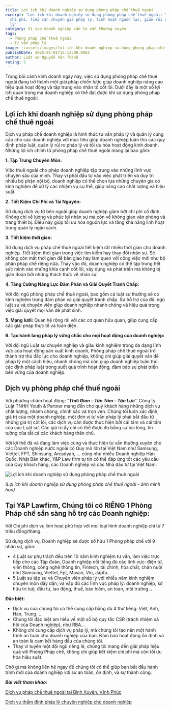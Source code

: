 ```yaml
---
title: Lợi ích khi doanh nghiệp sử dụng phòng pháp chế thuê ngoài
excerpt: "Lợi ích khi doanh nghiệp sử dụng phòng pháp chế thuê ngoài: Tiết kiệm
  chi phí, tiếp cận chuyên gia pháp lý, linh hoạt nguồn lực, giảm rủi ro pháp
  lý"
category: Vì sao doanh nghiệp cần tư vấn thường xuyên
tags:
  - Phòng pháp chế thuê ngoài
  - Tư vấn pháp lý
image: ~/assets/images/loi-ich-khi-doanh-nghiep-su-dung-phong-phap-che-thue-ngoai.jpg
publishDate: 2025-01-01T15:13:00.000Z
author: Luật sư Nguyễn Văn Thành
rating: 5
---
```

Trong bối cảnh kinh doanh ngày nay, việc sử dụng phòng pháp chế thuê ngoài đang trở thành một giải pháp chiến lược giúp doanh nghiệp nâng cao hiệu quả hoạt động và tập trung vào nhân tố cốt lõi. Dưới đây là một số lợi ích quan trọng mà doanh nghiệp có thể đạt được khi sử dụng phòng pháp chế thuê ngoài:

## Lợi ích khi doanh nghiệp sử dụng phòng pháp chế thuê ngoài

Dịch vụ pháp chế doanh nghiệp là hình thức tư vấn pháp lý và quản lý cung cấp cho các doanh nghiệp với mục tiêu giúp doanh nghiệp tuân thủ các quy định pháp luật, quản lý rủi ro pháp lý và tối ưu hóa hoạt động kinh doanh. Những lợi ích chính từ phòng pháp chế thuê ngoài mang lại bao gồm:

**1. Tập Trung Chuyên Môn:**

Việc thuê ngoài cho phép doanh nghiệp tập trung vào những lĩnh vực chuyên sâu của mình. Thay vì phải đầu tư vào việc phát triển và duy trì nhiều bộ phận nội bộ, doanh nghiệp có thể chọn lựa những chuyên gia có kinh nghiệm để xử lý các nhiệm vụ cụ thể, giúp nâng cao chất lượng và hiệu suất.

**2. Tiết Kiệm Chi Phí và Tài Nguyên:**

Sử dụng dịch vụ từ bên ngoài giúp doanh nghiệp giảm bớt chi phí cố định. Không chỉ về lương và phúc lợi nhân sự mà còn về không gian văn phòng và trang thiết bị. Điều này giúp tối ưu hóa nguồn lực và tăng khả năng linh hoạt trong quản lý ngân sách.

**3. Tiết kiệm thời gian:**

Sử dụng dịch vụ pháp chế thuê ngoài tiết kiệm rất nhiều thời gian cho doanh nghiệp. Tiết kiệm thời gian trong việc tìm kiếm hay thay đổi nhân sự. Sẽ không còn mất thời gian để bàn giao hay làm quen với công việc mới như bộ phận pháp chế riêng nữa. Thay vào đó, doanh nghiệp có thể tập trung hết sức mình vào những khía cạnh cốt lõi, xây dựng và phát triển mà không bị gián đoạn bởi những thách thức về nhân sự.

**4. Tăng Cường Năng Lực Đàm Phán và Giải Quyết Tranh Chấp:**

Với đội ngũ phòng pháp chế thuê ngoài, bao gồm cả luật sư thường sẽ có kinh nghiệm trong đàm phán và giải quyết tranh chấp. Sự hỗ trợ của đội ngũ luật sư và chuyên viên giúp doanh nghiệp nhanh chóng và hiệu quả trong việc giải quyết mọi vấn đề phát sinh.

**5. Mạng lưới:** Quan hệ rộng rãi với các cơ quan hữu quan, giúp cung cấp các giải pháp thực tế và toàn diện.

**6. Tạo hành lang pháp lý vững chắc cho mọi hoạt động của doanh nghiệp:**

Với đội ngũ Luật sư chuyên nghiệp và giàu kinh nghiệm trong đa dạng lĩnh vực của hoạt động sản xuất kinh doanh, Phòng pháp chế thuê ngoài trở thành trợ thủ đắc lực cho doanh nghiệp, không chỉ giúp giải quyết vấn đề pháp lý một cách hiệu, nhanh chóng mà còn giúp doanh nghiệp tuân thủ các định pháp luật trong suốt quá trình hoạt động, đảm bảo sự phát triển bền vững của doanh nghiệp.

## Dịch vụ phòng pháp chế thuế ngoài 

Với phương châm hoạt động: “***Thời Gian – Tận Tâm – Tận Lực***”. Công ty Luật TNHH Youth & Partner mang đến cho quý khách hàng những dịch vụ chất lượng, nhanh chóng, chính xác và trọn vẹn. Chúng tôi luôn xác định, giá trị của một doanh nghiệp, một đơn vị tư vấn pháp lý phải bắt đầu từ những giá trị cốt lõi, các dịch vụ cần được thực hiện bởi cái tâm và cái tầm của các Luật sư. Các giá trị ấy chỉ có thể được đo bằng sự hài lòng, tin tưởng của tất cả các khách hàng thân chủ.

Với lợi thế đã và đang làm việc cùng và thực hiện tư vấn thường xuyên cho các Doanh nghiệp nước ngoài có Quy mô lớn tại Việt Nam như Samsung, Viettel, FPT, Shinsung, Arcadyan, … cũng như nhiều Doanh nghiệp Hàn Quốc, Nhật Bản khác, Y&P Law firm tự tin có thể đáp ứng tốt các yêu cầu của Quý khách hàng, các Doanh nghiệp và các Nhà đầu tư tại Việt Nam.

![Lợi ích khi doanh nghiệp sử dụng phòng pháp chế thuê ngoài](~/assets/images/loi-ich-khi-doanh-nghiep-su-dung-phong-phap-che-thue-ngoai-1.jpg "Lợi ích khi doanh nghiệp sử dụng phòng pháp chế thuê ngoài")

*(Lợi ích khi doanh nghiệp sử dụng phòng pháp chế thuê ngoài - ảnh minh họa)*

## Tại Y&P Lawfirm, Chúng tôi có RIÊNG 1 Phòng Pháp chế sẵn sàng hỗ trợ các Doanh nghiệp:

Với Chi phí dịch vụ linh hoạt phù hợp với mọi loại hình doanh nghiệp chỉ từ 7 triệu đồng/tháng.

Sử dụng dịch vụ, Doanh nghiệp sẽ được sở hữu 1 Phòng pháp chế với 9 nhân sự, gồm:

* 4 Luật sư phụ trách đều trên 10 năm kinh nghiệm tư vấn, làm việc trực tiếp cho các Tập đoàn, Doanh nghiệp nổi tiếng đủ các lĩnh vực: điện tử, viễn thông, công nghệ thông tin, Fintech, tài chính, hóa chất, chăn nuôi như Samsung, Viettel, Fpt, Masan, Vin, Japfa...
* 5 Luật sư tập sự và Chuyên viên pháp lý với nhiều năm kinh nghiệm chuyên môn dày dặn, va vấp đủ các lĩnh vực pháp lý: doanh nghiệp, sở hữu trí tuệ, đầu tư, lao động, thuế, bảo hiểm, an toàn, môi trường...

**Đặc biệt:**

* Dịch vụ của chúng tôi có thể cung cấp bằng đủ 4 thứ tiếng: Việt, Anh, Hàn, Trung, …
* Chúng tôi đặc biệt am hiểu về một số bộ quy tắc CSR (trách nhiệm xã hội của Doanh nghiệp), như RBA...
* Không chỉ cung cấp dịch vụ pháp lý, mà chúng tôi tạo nên một hành trình an toàn cho doanh nghiệp của bạn. Đảm bảo hoạt động ổn định và an toàn là cam kết hàng đầu của chúng tôi.
* Thay vì tuyển một đội ngũ riêng lẻ, chúng tôi mang đến giải pháp hiệu quả với Phòng Pháp chế, không chỉ giúp tiết kiệm chi phí mà còn tối ưu hóa hiệu suất.

Chờ gì mà không liên hệ ngay để chúng tôi có thể giúp bạn bắt đầu hành trình mới của doanh nghiệp với sự an toàn, ổn định, và sự thành công.

***Bài viết tham khảo:*** 

[Dịch vụ pháp chế thuê ngoài tại Bình Xuyên, Vĩnh Phúc](https://vinhphuclawyers.vn/dich-vu-phap-ly/ho-tro-doanh-nghiep/dich-vu-phap-che-thue-ngoai-tai-binh-xuyen-vinh-phuc-35800.htm)

[Dịch vụ thẩm định pháp lý chuyên nghiệp cho doanh nghiệp](https://yplawfirm.vn/dich-vu-danh-gia/dich-vu-tham-dinh-phap-ly-chuyen-nghiep-cho-doanh-nghiep)

[](https://vinhphuclawyers.vn/dich-vu-phap-ly/ho-tro-doanh-nghiep/dich-vu-phap-che-thue-ngoai-tai-binh-xuyen-vinh-phuc-35800.htm)
